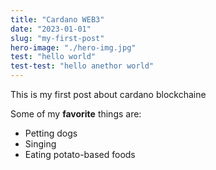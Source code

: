 ```yaml
---
title: "Cardano WEB3"
date: "2023-01-01"
slug: "my-first-post"
hero-image: "./hero-img.jpg"
test: "hello world"
test-test: "hello anethor world"
---
```


This is my first post about cardano blockchaine

Some of my **favorite** things are:

* Petting dogs
* Singing
* Eating potato-based foods
